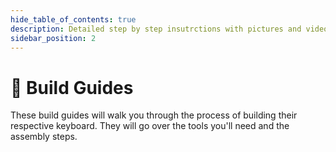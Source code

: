 ```yaml
---
hide_table_of_contents: true
description: Detailed step by step insutrctions with pictures and videos on how to assemble each kit sold at KEEBD.
sidebar_position: 2
---
```


# 🔨 Build Guides

These build guides will walk you through the process of building their respective keyboard. They will go over the tools you'll need and the assembly steps. 


<DocCardList />
